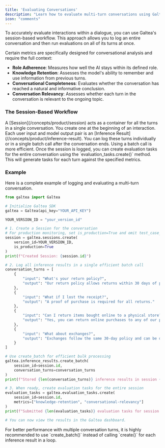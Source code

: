 ```yaml
---
title: 'Evaluating Conversations'
description: "Learn how to evaluate multi-turn conversations using Galtea's session-based workflow."
icon: "comments"
---
```


To accurately evaluate interactions within a dialogue, you can use Galtea's session-based workflow. This approach allows you to log an entire conversation and then run evaluations on all of its turns at once.

Certain metrics are specifically designed for conversational analysis and require the full context:
  - **Role Adherence**: Measures how well the AI stays within its defined role.
  - **Knowledge Retention**: Assesses the model's ability to remember and use information from previous turns.
  - **Conversational Completeness**: Evaluates whether the conversation has reached a natural and informative conclusion.
  - **Conversation Relevancy**: Assesses whether each turn in the conversation is relevant to the ongoing topic.

### The Session-Based Workflow

<Steps>
    <Step title="Create a Session">
        A [Session](/concepts/product/session) acts as a container for all the turns in a single conversation. You create one at the beginning of an interaction.
    </Step>
    <Step title="Log Inference Results">
        Each user input and model output pair is an [Inference Result](//concepts/product/inference-result). You can log these turns individually or in a single batch call after the conversation ends. Using a batch call is more efficient.
    </Step>
    <Step title="Evaluate the Session">
        Once the session is logged, you can create evaluation tasks for the entire conversation using the `evaluation_tasks.create()` method. This will generate tasks for each turn against the specified metrics.
    </Step>
</Steps>

### Example

Here is a complete example of logging and evaluating a multi-turn conversation.

```python
from galtea import Galtea

# Initialize Galtea SDK
galtea = Galtea(api_key="YOUR_API_KEY")

YOUR_VERSION_ID = "your_version_id"

# 1. Create a Session for the conversation
# For production monitoring, set is_production=True and omit test_case_id
session = galtea.sessions.create(
    version_id=YOUR_VERSION_ID,
    is_production=True
)
print(f"Created Session: {session.id}")

# 2. Log all inference results in a single efficient batch call
conversation_turns = [
    {
        "input": "What's your return policy?",
        "output": "Our return policy allows returns within 30 days of purchase."
    },
    {
        "input": "What if I lost the receipt?",
        "output": "A proof of purchase is required for all returns."
    },
    {
        "input": "Can I return items bought online to a physical store?",
        "output": "Yes, you can return online purchases to any of our physical store locations."
    },
    {
        "input": "What about exchanges?",
        "output": "Exchanges follow the same 30-day policy and can be done in-store or online."
    }
]

# Use create_batch for efficient bulk processing
galtea.inference_results.create_batch(
    session_id=session.id,
    conversation_turns=conversation_turns
)
print(f"Stored {len(conversation_turns)} inference results in session {session.id}.")

# 3. When ready, create evaluation tasks for the entire session
evaluation_tasks = galtea.evaluation_tasks.create(
    session_id=session.id,
    metrics=["knowledge-retention", "conversational-relevancy"]
)
print(f"Submitted {len(evaluation_tasks)} evaluation tasks for session {session.id}.")

# You can now view the results in the Galtea dashboard.
```
<Note>
For better performance with multiple conversation turns, it is highly recommended to use `create_batch()` instead of calling `create()` for each inference result in a loop.
</Note>